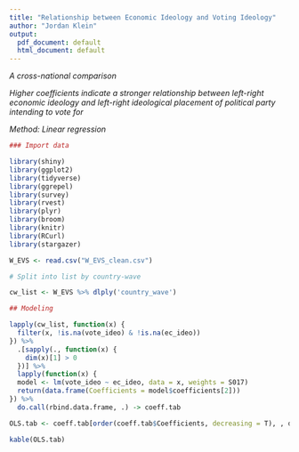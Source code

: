 ```yaml
---
title: "Relationship between Economic Ideology and Voting Ideology"
author: "Jordan Klein"
output:
  pdf_document: default
  html_document: default
---
```


*A cross-national comparison*

*Higher coefficients indicate a stronger relationship between left-right economic ideology and left-right ideological placement of political party intending to vote for*

*Method: Linear regression*

```r
### Import data

library(shiny)
library(ggplot2)
library(tidyverse)
library(ggrepel)
library(survey)
library(rvest)
library(plyr)
library(broom)
library(knitr)
library(RCurl)
library(stargazer)

W_EVS <- read.csv("W_EVS_clean.csv")

# Split into list by country-wave

cw_list <- W_EVS %>% dlply('country_wave')

## Modeling

lapply(cw_list, function(x) {
  filter(x, !is.na(vote_ideo) & !is.na(ec_ideo))
}) %>% 
  .[sapply(., function(x) {
    dim(x)[1] > 0
  })] %>% 
  lapply(function(x) {
  model <- lm(vote_ideo ~ ec_ideo, data = x, weights = S017)
  return(data.frame(Coefficients = model$coefficients[2]))
}) %>% 
  do.call(rbind.data.frame, .) -> coeff.tab

OLS.tab <- coeff.tab[order(coeff.tab$Coefficients, decreasing = T), , drop = F]
```

```r
kable(OLS.tab)
```
